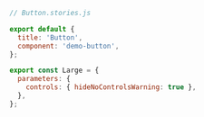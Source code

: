 ```js
// Button.stories.js

export default {
  title: 'Button',
  component: 'demo-button',
};

export const Large = {
  parameters: {
    controls: { hideNoControlsWarning: true },
  },
};
```
